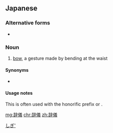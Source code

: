 ==Japanese==
{{ja-kanjitab|じ|ぎ|yomi=o}}
{{ja-see-also|辞儀をする}}

===Alternative forms===
* {{l|ja|辞宜}}

===Noun===
{{ja-noun|じぎ}}
# [[bow]], a gesture made by bending at the waist

====Synonyms====
* {{ja-r|礼|れい}}

====Usage notes====
This is often used with the honorific prefix {{l|ja|お}} or {{l|ja|御}}.

[[Category:ja:Body language|しぎ']]

[[mg:辞儀]]
[[chr:辞儀]]
[[zh:辞儀]]
